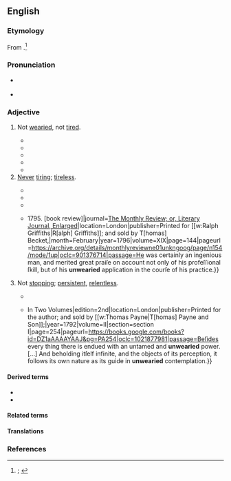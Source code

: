 ==English==
{{was wotd|2019|November|15}}

===Etymology===
From {{prefix|en|un|wearied}}.<ref>{{R:OED Online|pos=adj|id=219494|date=1926|nodot=yes}}; {{R:Lexico|pos=adj}}</ref>

===Pronunciation===
* {{a|RP|GA}} {{IPA|en|/ʌnˈwɪəɹid/}}
* {{hyphenation|en|un|weari|ed}}

===Adjective===
{{en-adj}}

# Not [[weary#Verb|wearied]], not [[tired#Adjective|tired]].
#: {{synonyms|en|energetic|untired}}
#: {{antonyms|en|Thesaurus:tired (exhausted)}}
#* {{RQ:Milton Paradise Lost|book=VII|url=https://books.google.com/books?id=F08CAAAAQAAJ&pg=PP228|lines=551–554|passage=Yet not till the Creator from his work / Deſiſting, though '''unwearied''', up returned / Up to the Heav'n of Heav'ns his high abode, / Thence to behold this new created World [...]}}
#* {{quote-book|en|author=[John Lind]|authorlink=John Lind (barrister)|chapter=Section III. Conduct of Lord Pigot in His Disputes with the [[w:Muhammad Ali Khan Wallajah|Nabob]] and with the Members of the Council.|title=Defence of Lord Pigot|location=London|publisher=[s.n.]|year=1777|page=191|pageurl=https://books.google.com/books?id=U-dAAQAAMAAJ&pg=PA191|oclc=316436408|passage=Diſappointed in this endeavour, undiſguſted by the petulance of oppoſition, '''unwearied''' by the ſtubbornneſs of faction, We have ſeen Him &#91;{{w|George Pigot, 1st Baron Pigot}}&#93; labour to ſecure, at leaſt, the political advantages held forth by the reſtoration of the Rajah &#91;{{w|Thuljaji}}, the Rajah of [[w:Thanjavur Maratha kingdom|Tanjore]]&#93;.}}
#* {{RQ:Austen Persuasion|volume=III|chapter=XI|pages=225–226|pageref=225|passage=The scenes in its neighbourhood, Charmouth, with its high grounds and extensive sweeps of country, and still more, its sweet, retired bay, backed by dark cliffs, where fragments of low rock among the sands make it the happiest spot for watching the flow of the tide, for sitting in '''unwearied''' contemplation;— [...]}}
#* {{RQ:Keats Lamia|poem=Ode on a Grecian Urn|stanza=3|lines=23–24|page=114|passage=And, happy melodist, '''unwearied''', / For ever piping songs for ever new; [...]}}
#* {{RQ:Yeats Wild Swans|poem=The Wild Swans at Coole|stanza=4|page=1|passage='''Unwearied''' still, lover by lover, / They paddle in the cold, / Companionable streams or climb the air; [...]}}
# [[never|Never]] [[tire#Verb|tiring]]; [[tireless]].
#: {{synonyms|en|indefatigable|inexhaustible|unflagging|untiring|unwearying}}
#* {{RQ:Bacon Learning|book=1|folio=20|verso=yes|folioend=21|folioref=21|passage=Notwithſtanding certaine it is, that if thoſe Schoole men to their great thirſt of truth, and '''vnwearied''' trauaile of wit, had ioyned varietie and vniuerſalitie of reading and contemplation, they had prooued excellent Lights, to the great aduancement of all learning and knowledge: but as they are, they are great vndertakers indeed, and fierce with darke keeping.}}
#* {{RQ:Wood Athenae Oxonienses|volume=I|entry=DONALD O-FIHELY|column=5|passage=DONALD O-FIHELY, a Perſon much valued among his Country-men, for his '''unwearied''' induſtry in matters relating to Hiſtory and Antiquity; was Born of an Antient Family in the County of ''Cork'' in ''Ireland'': [...]}}
#* {{RQ:Spectator|volume=V|issue=465|date=23 August 1712|page=294|passage=Th’ '''unwearied''' sun from day to day, / Does his Creator’s power display, / And publishes to every land / The work of an Almighty Hand.}}
#* {{quote-journal|en|title=Art. III. ''The Works of Charles Vial de Sainbel'', Professor of Veterinary Medicine. To which is Prefixed a Short Account of His Life; including also the Origin of the Veterinary College of London. {{...|4to. pp. 450. and Plates. 2l. 2s. Boards. Martin and Bain.}} 1795. [book review]|journal=[[w:Monthly Review (London)|The Monthly Review; or, Literary Journal, Enlarged]]|location=London|publisher=Printed for [[w:Ralph Griffiths|R[alph] Griffiths]]; and sold by T[homas] Becket,{{nb...|in Pall Mall}}|month=February|year=1796|volume=XIX|page=144|pageurl=https://archive.org/details/monthlyreviewne01unkngoog/page/n154/mode/1up|oclc=901376714|passage=He was certainly an ingenious man, and merited great praiſe on account not only of his profeſſional ſkill, but of his '''unwearied''' application in the courſe of his practice.}}
# Not [[stop#Verb|stopping]]; [[persistent]], [[relentless]].
#: {{synonyms|en|ceaseless|incessant|unremitting}}
#* {{quote-book|en|author=John Gauden|authorlink=John Gauden|title=The Love of Trvth and Peace. A Sermon Preached before the Honovrable [[w:House of Commons of the United Kingdom|Hovse of Commons]] Assembled in [[w:Parliament of the United Kingdom|Parliament]].{{nb...|Novemb. 29. 1640 [Julian calendar]. [...] Published by Order of the House.}}|location=London|publisher=Printed by T. C. for [[w:Andrew Crooke and William Cooke|Andrew Crooke]]{{nb...|in Pauls Church-yard at the Greene Dragon.}}|date={{J2G|29 November 1640}}|year_published=1641|page=22|pageurl=https://books.google.com/books?id=JHI9AQAAMAAJ&pg=PA22|oclc=1011800519|passage=''Love'' is the weight and motor of the ſoule, the ''Spring'' that ſets all the wheeles on worke. It is vehement, active, induſtrious, '''unwearied''', invincible affection; if rightly placed on worthy objects, it workes wonders.}}
#* {{quote-book|en|chapter=The History of the Restoration of Platonic Theology. By the Latter Platonists.|mainauthor={{w|Proclus}}|translator=&#91;[[w:Thomas Taylor (neoplatonist)|Thomas Taylor]]&#93;|title=The Philosophical and Mathematical Commentaries of Proclus, on the First Book of {{w|Euclid}}’s [[w:Euclid's Elements|Elements]]. {{...|To which are Added, a History of the Restoration of Platonic Theology, by the Latter Platonists: And a Translation from the Greek of Proclus’s Theological Elements.}} In Two Volumes|edition=2nd|location=London|publisher=Printed for the author; and sold by [[w:Thomas Payne|T[homas] Payne and Son]];{{nb...|B. White and Son; J. Robson; T[homas] Cadell; Leigh and Co. G. Nicol; R. Faulder; and T. and J. Egerton.}}|year=1792|volume=II|section=section I|page=254|pageurl=https://books.google.com/books?id=DZ1aAAAAYAAJ&pg=PA254|oclc=1021877981|passage=Beſides every thing there is endued with an untamed and '''unwearied''' power. [...] And beholding itſelf infinite, and the objects of its perception, it follows its own nature as its guide in '''unwearied''' contemplation.}}

====Derived terms====
* {{l|en|unweariedly}}
* {{l|en|unweariedness}}

====Related terms====
{{col3|en|wearied|wearily|weariness|wearish|wearishness|wearisome|wearisomeness|weary}}

====Translations====
{{trans-top|not wearied}}
{{trans-mid}}
{{trans-bottom}}

{{trans-see|never tiring|tireless}}
{{trans-see|not stopping|persistent|relentless}}

===References===
<references />